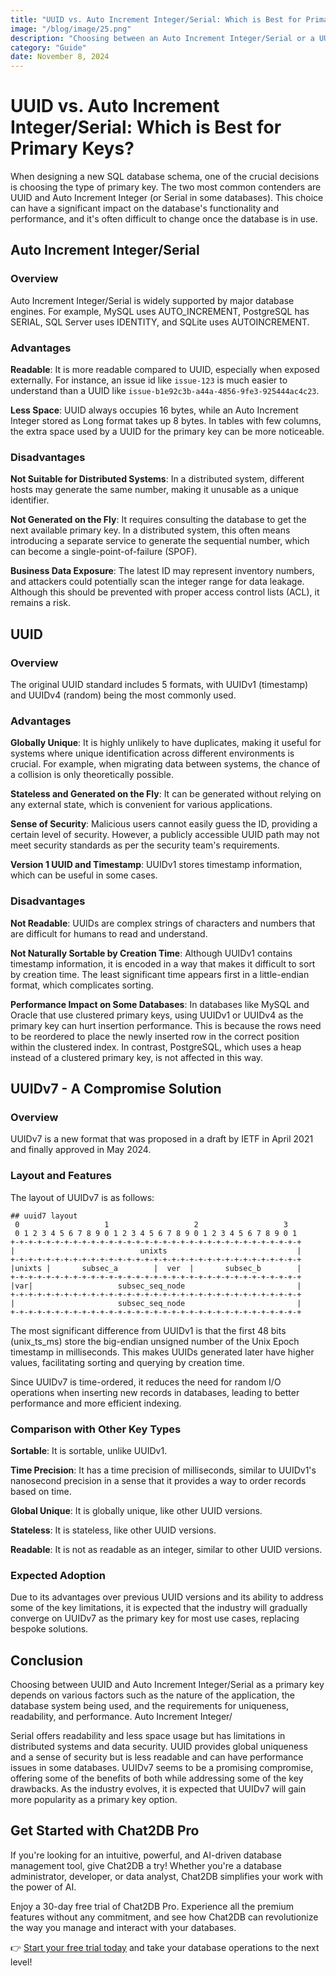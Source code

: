 ```yaml
---
title: "UUID vs. Auto Increment Integer/Serial: Which is Best for Primary Keys?"
image: "/blog/image/25.png"
description: "Choosing between an Auto Increment Integer/Serial or a UUID as primary key takes into account database performance, data replication and merging, security and privacy."
category: "Guide"
date: November 8, 2024
---
```


# UUID vs. Auto Increment Integer/Serial: Which is Best for Primary Keys?

When designing a new SQL database schema, one of the crucial decisions is choosing the type of primary key. The two most common contenders are UUID and Auto Increment Integer (or Serial in some databases). This choice can have a significant impact on the database's functionality and performance, and it's often difficult to change once the database is in use.

## Auto Increment Integer/Serial

### Overview

Auto Increment Integer/Serial is widely supported by major database engines. For example, MySQL uses AUTO_INCREMENT, PostgreSQL has SERIAL, SQL Server uses IDENTITY, and SQLite uses AUTOINCREMENT.

### Advantages

**Readable**: It is more readable compared to UUID, especially when exposed externally. For instance, an issue id like `issue-123` is much easier to understand than a UUID like `issue-b1e92c3b-a44a-4856-9fe3-925444ac4c23`.

**Less Space**: UUID always occupies 16 bytes, while an Auto Increment Integer stored as Long format takes up 8 bytes. In tables with few columns, the extra space used by a UUID for the primary key can be more noticeable.

### Disadvantages

**Not Suitable for Distributed Systems**: In a distributed system, different hosts may generate the same number, making it unusable as a unique identifier.

**Not Generated on the Fly**: It requires consulting the database to get the next available primary key. In a distributed system, this often means introducing a separate service to generate the sequential number, which can become a single-point-of-failure (SPOF).

**Business Data Exposure**: The latest ID may represent inventory numbers, and attackers could potentially scan the integer range for data leakage. Although this should be prevented with proper access control lists (ACL), it remains a risk.

## UUID

### Overview

The original UUID standard includes 5 formats, with UUIDv1 (timestamp) and UUIDv4 (random) being the most commonly used.

### Advantages

**Globally Unique**: It is highly unlikely to have duplicates, making it useful for systems where unique identification across different environments is crucial. For example, when migrating data between systems, the chance of a collision is only theoretically possible.

**Stateless and Generated on the Fly**: It can be generated without relying on any external state, which is convenient for various applications.

**Sense of Security**: Malicious users cannot easily guess the ID, providing a certain level of security. However, a publicly accessible UUID path may not meet security standards as per the security team's requirements.

**Version 1 UUID and Timestamp**: UUIDv1 stores timestamp information, which can be useful in some cases.

### Disadvantages

**Not Readable**: UUIDs are complex strings of characters and numbers that are difficult for humans to read and understand.

**Not Naturally Sortable by Creation Time**: Although UUIDv1 contains timestamp information, it is encoded in a way that makes it difficult to sort by creation time. The least significant time appears first in a little-endian format, which complicates sorting.

**Performance Impact on Some Databases**: In databases like MySQL and Oracle that use clustered primary keys, using UUIDv1 or UUIDv4 as the primary key can hurt insertion performance. This is because the rows need to be reordered to place the newly inserted row in the correct position within the clustered index. In contrast, PostgreSQL, which uses a heap instead of a clustered primary key, is not affected in this way.

## UUIDv7 - A Compromise Solution

### Overview

UUIDv7 is a new format that was proposed in a draft by IETF in April 2021 and finally approved in May 2024.

### Layout and Features

The layout of UUIDv7 is as follows:

```
## uuid7 layout
 0                   1                   2                   3
 0 1 2 3 4 5 6 7 8 9 0 1 2 3 4 5 6 7 8 9 0 1 2 3 4 5 6 7 8 9 0 1
+-+-+-+-+-+-+-+-+-+-+-+-+-+-+-+-+-+-+-+-+-+-+-+-+-+-+-+-+-+-+-+-+
|                            unixts                             |
+-+-+-+-+-+-+-+-+-+-+-+-+-+-+-+-+-+-+-+-+-+-+-+-+-+-+-+-+-+-+-+-+
|unixts |       subsec_a        |  ver  |       subsec_b        |
+-+-+-+-+-+-+-+-+-+-+-+-+-+-+-+-+-+-+-+-+-+-+-+-+-+-+-+-+-+-+-+-+
|var|                   subsec_seq_node                         |
+-+-+-+-+-+-+-+-+-+-+-+-+-+-+-+-+-+-+-+-+-+-+-+-+-+-+-+-+-+-+-+-+
|                       subsec_seq_node                         |
+-+-+-+-+-+-+-+-+-+-+-+-+-+-+-+-+-+-+-+-+-+-+-+-+-+-+-+-+-+-+-+-+
```

The most significant difference from UUIDv1 is that the first 48 bits (unix_ts_ms) store the big-endian unsigned number of the Unix Epoch timestamp in milliseconds. This makes UUIDs generated later have higher values, facilitating sorting and querying by creation time.

Since UUIDv7 is time-ordered, it reduces the need for random I/O operations when inserting new records in databases, leading to better performance and more efficient indexing.

### Comparison with Other Key Types

**Sortable**: It is sortable, unlike UUIDv1.

**Time Precision**: It has a time precision of milliseconds, similar to UUIDv1's nanosecond precision in a sense that it provides a way to order records based on time.

**Global Unique**: It is globally unique, like other UUID versions.

**Stateless**: It is stateless, like other UUID versions.

**Readable**: It is not as readable as an integer, similar to other UUID versions.

### Expected Adoption

Due to its advantages over previous UUID versions and its ability to address some of the key limitations, it is expected that the industry will gradually converge on UUIDv7 as the primary key for most use cases, replacing bespoke solutions.

## Conclusion

Choosing between UUID and Auto Increment Integer/Serial as a primary key depends on various factors such as the nature of the application, the database system being used, and the requirements for uniqueness, readability, and performance. Auto Increment Integer/

Serial offers readability and less space usage but has limitations in distributed systems and data security. UUID provides global uniqueness and a sense of security but is less readable and can have performance issues in some databases. UUIDv7 seems to be a promising compromise, offering some of the benefits of both while addressing some of the key drawbacks. As the industry evolves, it is expected that UUIDv7 will gain more popularity as a primary key option.

## Get Started with Chat2DB Pro

If you're looking for an intuitive, powerful, and AI-driven database management tool, give Chat2DB a try! Whether you're a database administrator, developer, or data analyst, Chat2DB simplifies your work with the power of AI.

Enjoy a 30-day free trial of Chat2DB Pro. Experience all the premium features without any commitment, and see how Chat2DB can revolutionize the way you manage and interact with your databases.

👉 [Start your free trial today](https://chat2db.ai/pricing) and take your database operations to the next level!
